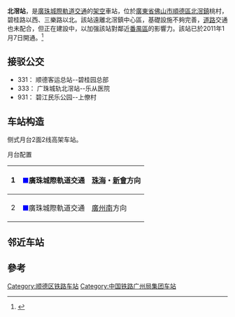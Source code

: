 {{refimprove|time=2018-05-28T10:12:58+00:00}}
{{Other uses list|[[广珠城际铁路|广珠城际]]车站|工程名为“北滘站”的[[广佛肇城际轨道交通|广肇城际]]车站|北滘西站 (城际)|工程名为“北滘站”的[[佛山地铁|佛山地铁]]车站|北滘西站 (地铁)}}
{{Infobox China railway station
|车站名称=北滘站
|图片=
|图片介紹=
|车站名称拼音=Beijiao
|电报码 = IBQ
|拼音码 = BJI
|车站位置=[[廣東省|廣東省]][[佛山市|佛山市]][[順德區|順德區]][[北滘鎮|北滘鎮]]桃村
|坐标={{coord|22|55|4.52|N|113|15|30.54|E|display=inline,title}}
|归属=
|开通运营 =2011年1月7日
|线路=[[廣珠城際軌道交通|廣珠城際軌道交通]]
|车站等级=未定等
|到发线数目=
|月台数目=
|網站=
}}
'''北滘站'''，是[[廣珠城際軌道交通|廣珠城際軌道交通]]的[[架空|架空]]車站，位於[[廣東省|廣東省]][[佛山市|佛山市]][[順德區|順德區]][[北滘鎮|北滘鎮]]桃村，碧桂路以西、三樂路以北。該站遠離北滘鎮中心區，基礎設施不夠完善，[[道路|道路]]交通也未配合，但正在建設中，以加强該站對鄰近[[番禺區|番禺區]]的影響力。該站已於2011年1月7日開通。<ref>{{Cite web |url=http://www.cdnews.com.tw/cdnews_site/docDetail.jsp?coluid=145&docid=101405667 |title=澳門日報：廣珠城軌明開通票價最高44元 |access-date=2011-01-09 |archive-url=https://web.archive.org/web/20171026164241/http://www.cdnews.com.tw/cdnews_site/docDetail.jsp?coluid=145&docid=101405667 |archive-date=2017-10-26 |dead-url=yes }}</ref>

==接驳公交==
* 331： 顺德客运总站--碧桂园总部
* 333： 广珠城轨北滘站--乐从医院
* 931： 碧江民乐公园--上僚村

== 车站构造 ==
侧式月台2面2线高架车站。

;月台配置
{| border=1 cellspacing=0 cellpadding=3 frame=hsides rules=rows
|-
! 1
| <span style="color:blue;">■</span>廣珠城際軌道交通
| [[珠海站|珠海]]・[[新會站|新會]]方向
|-
! 2
| <span style="color:blue;">■</span>廣珠城際軌道交通
| [[廣州南站|廣州南]]方向
|}
==邻近车站==
{{Start rail box|[[中国铁路|中国铁路]]}}
{{s-inop|[[碧江站|碧江]]|[[广州南站|广州南]]方向}}
{{s-line|[[广珠城际铁路|广珠城际铁路]]}}
{{s-inop|[[顺德站|顺德]]|[[珠海站|珠海]]方向}}
{{End box}}

== 參考 ==
{{reflist}}

{{廣珠城際軌道交通}}

[[Category:顺德区铁路车站|Category:顺德区铁路车站]]
[[Category:中国铁路广州局集团车站|Category:中国铁路广州局集团车站]]
